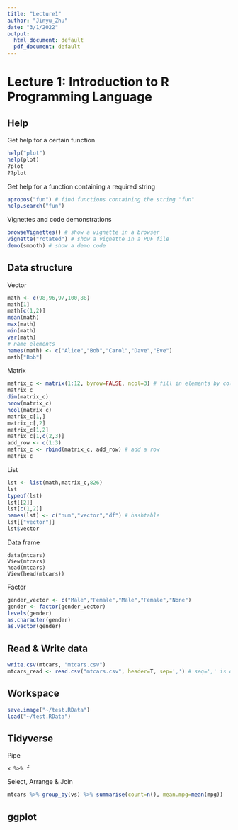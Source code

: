 ```yaml
---
title: "Lecture1"
author: "Jinyu_Zhu"
date: "3/1/2022"
output:
  html_document: default
  pdf_document: default
---
```


# Lecture 1: Introduction to R Programming Language

## Help

Get help for a certain function

```r
help("plot")
help(plot)
?plot
??plot
```

Get help for a function containing a required string

```r
apropos("fun") # find functions containing the string "fun"
help.search("fun")
```

Vignettes and code demonstrations

```r
browseVignettes() # show a vignette in a browser
vignette("rotated") # show a vignette in a PDF file
demo(smooth) # show a demo code
```

## Data structure

Vector

```r
math <- c(98,96,97,100,88)
math[1]
math[c(1,2)]
mean(math)
max(math)
min(math)
var(math)
# name elements
names(math) <- c("Alice","Bob","Carol","Dave","Eve")
math["Bob"]
```

Matrix

```r
matrix_c <- matrix(1:12, byrow=FALSE, ncol=3) # fill in elements by column
matrix_c
dim(matrix_c)
nrow(matrix_c)
ncol(matrix_c)
matrix_c[1,]
matrix_c[,2]
matrix_c[1,2]
matrix_c[1,c(2,3)]
add_row <- c(1:3)
matrix_c <- rbind(matrix_c, add_row) # add a row
matrix_c
```

List

```r
lst <- list(math,matrix_c,826)
lst
typeof(lst)
lst[[2]]
lst[c(1,2)]
names(lst) <- c("num","vector","df") # hashtable
lst[["vector"]]
lst$vector
```

Data frame

```{}
data(mtcars)
View(mtcars)
head(mtcars)
View(head(mtcars))
```

Factor

```r
gender_vector <- c("Male","Female","Male","Female","None")
gender <- factor(gender_vector)
levels(gender)
as.character(gender)
as.vector(gender)
```

## Read & Write data

```r
write.csv(mtcars, "mtcars.csv")
mtcars_read <- read.csv("mtcars.csv", header=T, sep=',') # seq=',' is default
```

## Workspace

```r
save.image("~/test.RData")
load("~/test.RData")
```

## Tidyverse

Pipe
```{}
x %>% f
```

Select, Arrange & Join
```r
mtcars %>% group_by(vs) %>% summarise(count=n(), mean.mpg=mean(mpg))
```

## ggplot


